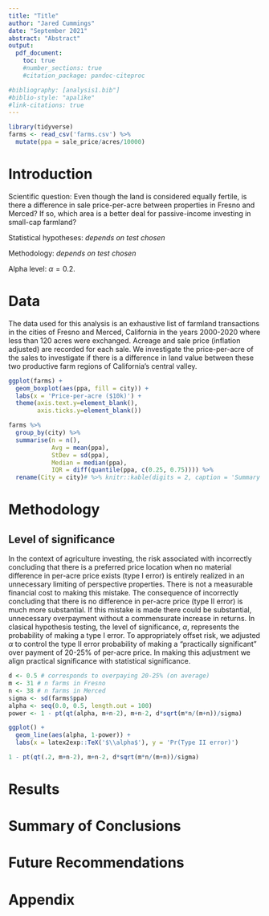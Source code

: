 ```yaml
---
title: "Title"
author: "Jared Cummings"
date: "September 2021"
abstract: "Abstract"
output: 
  pdf_document: 
    toc: true
    #number_sections: true
    #citation_package: pandoc-citeproc

#bibliography: [analysis1.bib"]
#biblio-style: "apalike"
#link-citations: true
---
```

```r
library(tidyverse)
farms <- read_csv('farms.csv') %>% 
  mutate(ppa = sale_price/acres/10000)
```

\newpage

# Introduction

Scientific question: Even though the land is considered equally fertile, is there a difference in sale price-per-acre between properties in Fresno and Merced? If so, which area is a better deal for passive-income investing in small-cap farmland?

Statistical hypotheses: *depends on test chosen*

Methodology: *depends on test chosen*

Alpha level: $\alpha = 0.2$.

<!-- # Literature Review -->

# Data
The data used for this analysis is an exhaustive list of farmland transactions in the cities of Fresno and Merced, California in the years 2000-2020 where less than 120 acres were exchanged. Acreage and sale price (inflation adjusted) are recorded for each sale. We investigate the price-per-acre of the sales to investigate if there is a difference in land value between these two productive farm regions of California's central valley.

```r
ggplot(farms) + 
  geom_boxplot(aes(ppa, fill = city)) +
  labs(x = 'Price-per-acre ($10k)') + 
  theme(axis.text.y=element_blank(),
        axis.ticks.y=element_blank())
```

```r
farms %>% 
  group_by(city) %>% 
  summarise(n = n(),
            Avg = mean(ppa),
            StDev = sd(ppa),
            Median = median(ppa),
            IQR = diff(quantile(ppa, c(0.25, 0.75)))) %>% 
  rename(City = city)# %>% knitr::kable(digits = 2, caption = 'Summary statistics of small farm sale price-per-acre in the Fresno and Merced in 2000-2020.')
```

# Methodology

## Level of significance

<!-- Why Type II error matters here -->
In the context of agriculture investing, the risk associated with incorrectly concluding that there is a preferred price location when no material difference in per-acre price exists (type I error) is entirely realized in an unnecessary limiting of perspective properties. There is not a measurable financial cost to making this mistake. The consequence of incorrectly concluding that there is no difference in per-acre price (type II error) is much more substantial. If this mistake is made there could be substantial, unnecessary overpayment without a commensurate increase in returns. In clasical hypothesis testing, the level of significance, $\alpha$, represents the probability of making a type I error. To appropriately offset risk, we adjusted $\alpha$ to control the type II error probability of making a "practically significant" over payment of 20-25% of per-acre price. In making this adjustment we align practical significance with statistical significance.



```r
d <- 0.5 # corresponds to overpaying 20-25% (on average)
m <- 31 # n farms in Fresno
n <- 38 # n farms in Merced
sigma <- sd(farms$ppa)
alpha <- seq(0.0, 0.5, length.out = 100)
power <- 1 - pt(qt(alpha, m+n-2), m+n-2, d*sqrt(m*n/(m+n))/sigma)

ggplot() + 
  geom_line(aes(alpha, 1-power)) +
  labs(x = latex2exp::TeX('$\\alpha$'), y = 'Pr(Type II error)')
```

```r
1 - pt(qt(.2, m+n-2), m+n-2, d*sqrt(m*n/(m+n))/sigma)
```


# Results

# Summary of Conclusions

# Future Recommendations


\newpage 

<!-- bibliography will go here -->

\newpage

# Appendix
